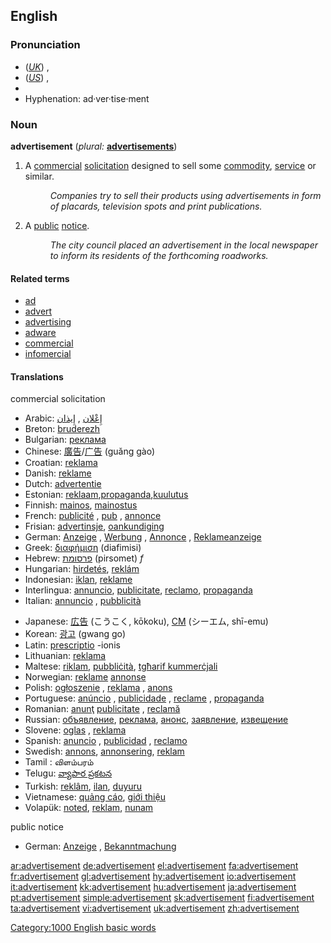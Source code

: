==English==

===Pronunciation===
*(''[[Received Pronunciation|UK]]'') {{IPA|/ədˈvɜːtɪsmənt/}}, {{SAMPA|/@d"v3:tIsm@nt/}}
*(''[[General American|US]]'') {{IPA|/ˌædvɚˈtaɪzmənt/}}, {{SAMPA|/%{dv@`"taIzm@nt/}}
*{{audio|en-us-advertisement.ogg|Audio (US)}}
*Hyphenation: ad·ver·tise·ment

===Noun===
'''advertisement'''  (''plural:'' '''[[advertisements]]''')
# A [[commercial]] [[solicitation]] designed to sell some [[commodity]], [[service]] or similar.
#:''Companies try to sell their products using advertisements in form of placards, television spots and print publications.''
# A [[public]] [[notice]].
#:''The city council placed an advertisement in the local newspaper to inform its residents of the forthcoming roadworks.''

====Related terms====
* [[ad]]
* [[advert]]
* [[advertising]]
* [[adware]]
* [[commercial]]
* [[infomercial]]

====Translations====
;commercial solicitation
{{top}}
*Arabic: [[إِعْلان]] , [[إِيذان]]
*Breton: [[bruderezh]] {{m}}
*Bulgarian: [[реклама]] {{f}}
*Chinese: [[廣告]]/[[广告]] (guǎng gào)
*Croatian: [[reklama]]
*Danish: [[reklame]]
*Dutch: [[advertentie]] {{f}}
*Estonian: [[reklaam]],[[propaganda]],[[kuulutus]]
*Finnish: [[mainos]], [[mainostus]]
*French: [[publicité]] {{f}}, [[pub]] {{f}}, [[annonce]] {{f}}
*Frisian: [[advertinsje]], [[oankundiging]]
*German: [[Anzeige]] {{f}}, [[Werbung]] {{f}}, [[Annonce]] {{f}}, [[Reklameanzeige]]
*Greek: [[διαφήμιση]] (diafimisi) {{f}}
*Hebrew: [[פרסומת]] (pirsomet) ''f''
*Hungarian: [[hirdetés]], [[reklám]]
*Indonesian: [[iklan]], [[reklame]]
*Interlingua: [[annuncio]], [[publicitate]], [[reclamo]], [[propaganda]]
*Italian: [[annuncio]] {{m}}, [[pubblicità]] {{f}}
{{mid}}
*Japanese: [[広告]] (こうこく, kōkoku), [[CM]] (シーエム, shī-emu)
*Korean: [[광고]] (gwang go)
*Latin: [[prescriptio]] -ionis
*Lithuanian: [[reklama]]
*Maltese: [[riklam]], [[pubbliċità]], [[tgħarif kummerċjali]]
*Norwegian: [[reklame]] [[annonse]]
*Polish: [[ogłoszenie]] {{n}}, [[reklama]] {{f}}, [[anons]] {{m}}
*Portuguese: [[anúncio]] {{m}}, [[publicidade]] {{f}}, [[reclame]] {{m}}, [[propaganda]] {{f}}
*Romanian: [[anunţ]] {{n}} [[publicitate]] {{f}}, [[reclamă]] {{f}} 
*Russian: [[объявление]], [[реклама]], [[анонс]], [[заявление]], [[извещение]]
*Slovene: [[oglas]] {{m}}, [[reklama]] {{f}}
*Spanish:  [[anuncio]] {{m}},  [[publicidad]] {{f}}, [[reclamo]] {{m}}
*Swedish: [[annons]], [[annonsering]], [[reklam]]
*Tamil : விளம்பரம்
*Telugu: [[వ్యాపార ప్రకటన]]
*Turkish: [[reklâm]], [[ilan]], [[duyuru]]
*Vietnamese: [[quảng cáo]], [[giới thiệu]]
*Volapük: [[noted]], [[reklam]], [[nunam]]
{{bottom}}

;public notice
{{top}}
*German: [[Anzeige]] {{f}}, [[Bekanntmachung]] {{f}}
{{mid}}
{{bottom}}

[[Category:1000 English basic words]]

[[ar:advertisement]]
[[de:advertisement]]
[[el:advertisement]]
[[fa:advertisement]]
[[fr:advertisement]]
[[gl:advertisement]]
[[hy:advertisement]]
[[io:advertisement]]
[[it:advertisement]]
[[kk:advertisement]]
[[hu:advertisement]]
[[ja:advertisement]]
[[pt:advertisement]]
[[simple:advertisement]]
[[sk:advertisement]]
[[fi:advertisement]]
[[ta:advertisement]]
[[vi:advertisement]]
[[uk:advertisement]]
[[zh:advertisement]]